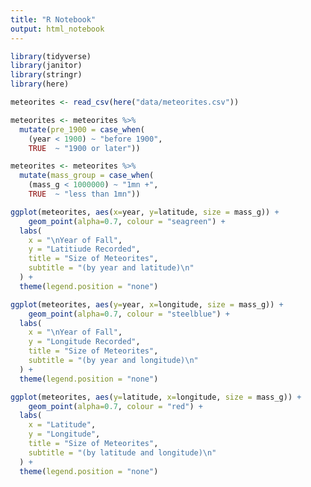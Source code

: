 ```yaml
---
title: "R Notebook"
output: html_notebook
---
```


```r
library(tidyverse)
library(janitor)
library(stringr)
library(here)

meteorites <- read_csv(here("data/meteorites.csv"))


```

```r
meteorites <- meteorites %>% 
  mutate(pre_1900 = case_when(
    (year < 1900) ~ "before 1900",
    TRUE  ~ "1900 or later"))

```


```r

meteorites <- meteorites %>% 
  mutate(mass_group = case_when(
    (mass_g < 1000000) ~ "1mn +",
    TRUE  ~ "less than 1mn"))


```




```r
ggplot(meteorites, aes(x=year, y=latitude, size = mass_g)) +
    geom_point(alpha=0.7, colour = "seagreen") +
  labs(
    x = "\nYear of Fall",
    y = "Latitiude Recorded",
    title = "Size of Meteorites",
    subtitle = "(by year and latitude)\n"
  ) +
  theme(legend.position = "none") 
```

```r
ggplot(meteorites, aes(y=year, x=longitude, size = mass_g)) +
    geom_point(alpha=0.7, colour = "steelblue") +
  labs(
    x = "\nYear of Fall",
    y = "Longitude Recorded",
    title = "Size of Meteorites",
    subtitle = "(by year and longitude)\n"
  ) +
  theme(legend.position = "none") 

```


```r
ggplot(meteorites, aes(y=latitude, x=longitude, size = mass_g)) +
    geom_point(alpha=0.7, colour = "red") +
  labs(
    x = "Latitude",
    y = "Longitude",
    title = "Size of Meteorites",
    subtitle = "(by latitude and longitude)\n"
  ) +
  theme(legend.position = "none") 



```